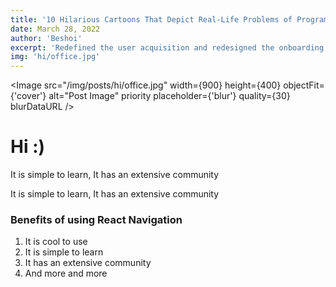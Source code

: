 ```yaml
---
title: '10 Hilarious Cartoons That Depict Real-Life Problems of Programmers'
date: March 28, 2022
author: 'Beshoi'
excerpt: 'Redefined the user acquisition and redesigned the onboarding experience, all within 3 working weeks.'
img: 'hi/office.jpg'
---
```



<Meta />

<Image
  src="/img/posts/hi/office.jpg"
  width={900}
  height={400}
  objectFit={'cover'}
  alt="Post Image"
  priority
  placeholder={'blur'}
  quality={30}
  blurDataURL
/>

# Hi :)

<p>
  <ColorfulSpan text="Lorem ipsum" color="$crimson5" /> It is simple to learn,
  It has an extensive community
</p>

<p>
  <ColorfulSpan text="Lorem ipsum" color="$green5" /> It is simple to learn, It
  has an extensive community
</p>

### Benefits of using React Navigation

1. It is cool to use
2. It is simple to learn
3. It has an extensive community
4. And more and more

